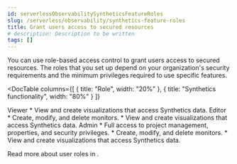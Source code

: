 ```yaml
---
id: serverlessObservabilitySyntheticsFeatureRoles
slug: /serverless/observability/synthetics-feature-roles
title: Grant users access to secured resources
# description: Description to be written
tags: []
---
```


<p><DocBadge template="technical preview" /></p>

<div id="synthetics-feature-roles"></div>

You can use role-based access control to grant users access to secured
resources. The roles that you set up depend on your organization's security
requirements and the minimum privileges required to use specific features.

<DocTable
  columns={[
    { title: "Role", width: "20%" },
    { title: "Synthetics functionality", width: "80%" }
  ]}
>
<DocRow>
  <DocCell>Viewer</DocCell>
  <DocCell>
    * View and create visualizations that access Synthetics data.
  </DocCell>
</DocRow>
<DocRow>
  <DocCell>Editor</DocCell>
  <DocCell>
    * Create, modify, and delete monitors.
    * View and create visualizations that access Synthetics data.
  </DocCell>
</DocRow>
<DocRow>
  <DocCell>Admin</DocCell>
  <DocCell>
    * Full access to project management, properties, and security privileges.
    * Create, modify, and delete monitors.
    * View and create visualizations that access Synthetics data.
  </DocCell>
</DocRow>
</DocTable>

Read more about user roles in <DocLink id="serverlessGeneralAssignUserRoles" />.
